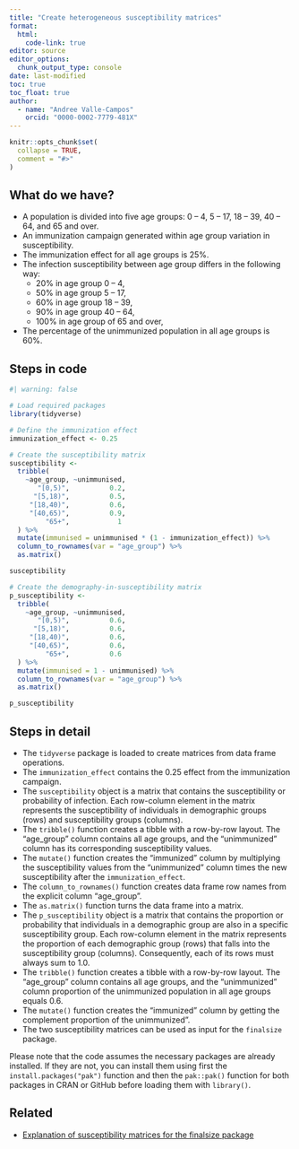 ```yaml
---
title: "Create heterogeneous susceptibility matrices"
format: 
  html:
    code-link: true
editor: source
editor_options: 
  chunk_output_type: console
date: last-modified
toc: true
toc_float: true
author: 
  - name: "Andree Valle-Campos"
    orcid: "0000-0002-7779-481X"
---
```


```r
knitr::opts_chunk$set(
  collapse = TRUE,
  comment = "#>"
)
```

## What do we have?

- A population is divided into five age groups: 0 – 4, 5 – 17, 18 – 39, 40 – 64, and 65 and over.
- An immunization campaign generated within age group variation in susceptibility.
- The immunization effect for all age groups is 25%.
- The infection susceptibility between age group differs in the following way:
    - 20% in age group 0 – 4, 
    - 50% in age group 5 – 17,
    - 60% in age group 18 – 39,
    - 90% in age group 40 – 64,
    - 100% in age group of 65 and over,
- The percentage of the unimmunized population in all age groups is 60%.

## Steps in code

```r
#| warning: false

# Load required packages
library(tidyverse)

# Define the immunization effect
immunization_effect <- 0.25

# Create the susceptibility matrix
susceptibility <- 
  tribble(
    ~age_group, ~unimmunised,
       "[0,5)",          0.2,
      "[5,18)",          0.5,
     "[18,40)",          0.6,
     "[40,65)",          0.9,
         "65+",            1
  ) %>%
  mutate(immunised = unimmunised * (1 - immunization_effect)) %>%
  column_to_rownames(var = "age_group") %>%
  as.matrix()

susceptibility

# Create the demography-in-susceptibility matrix
p_susceptibility <- 
  tribble(
    ~age_group, ~unimmunised,
       "[0,5)",          0.6,
      "[5,18)",          0.6,
     "[18,40)",          0.6,
     "[40,65)",          0.6,
         "65+",          0.6
  ) %>%
  mutate(immunised = 1 - unimmunised) %>%
  column_to_rownames(var = "age_group") %>%
  as.matrix()

p_susceptibility
```

## Steps in detail

- The `tidyverse` package is loaded to create matrices from data frame operations.
- The `immunization_effect` contains the 0.25 effect from the immunization campaign.
- The `susceptibility` object is a matrix that contains the susceptibility or probability of infection. Each row-column element in the matrix represents the susceptibility of individuals in demographic groups (rows) and susceptibility groups (columns).
- The `tribble()` function creates a tibble with a row-by-row layout. The "age_group" column contains all age groups, and the "unimmunized" column has its corresponding susceptibility values.
- The `mutate()` function creates the "immunized" column by multiplying the susceptibility values from the "unimmunized" column times the new susceptibility after the `immunization_effect`.
- The `column_to_rownames()` function creates data frame row names from the explicit column "age_group".
- The `as.matrix()` function turns the data frame into a matrix.
- The `p_susceptibility` object is a matrix that contains the proportion or probability that individuals in a demographic group are also in a specific susceptibility group. Each row-column element in the matrix represents the proportion of each demographic group (rows) that falls into the susceptibility group (columns). Consequently, each of its rows must always sum to 1.0.
- The `tribble()` function creates a tibble with a row-by-row layout. The "age_group" column contains all age groups, and the "unimmunized" column proportion of the unimmunized population in all age groups equals 0.6.
- The `mutate()` function creates the "immunized" column by getting the complement proportion of the unimmunized".
- The two susceptibility matrices can be used as input for the `finalsize` package.

Please note that the code assumes the necessary packages are already installed. If they are not, you can install them using first the `install.packages("pak")` function and then the `pak::pak()` function for both packages in CRAN or GitHub before loading them with `library()`. 

## Related

- [Explanation of susceptibility matrices for the finalsize package](https://epiverse-trace.github.io/finalsize/articles/susceptibility_matrices.html#primer-on-susceptibility-matrices)
